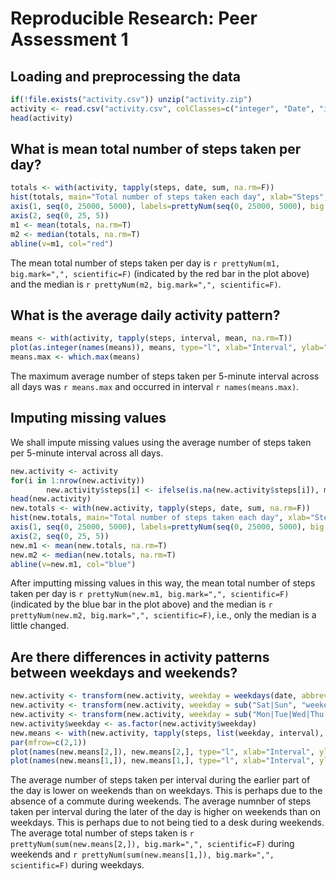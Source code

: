 # Reproducible Research: Peer Assessment 1


## Loading and preprocessing the data

```r
if(!file.exists("activity.csv")) unzip("activity.zip")
activity <- read.csv("activity.csv", colClasses=c("integer", "Date", "integer"))
head(activity)
```

## What is mean total number of steps taken per day?

```r
totals <- with(activity, tapply(steps, date, sum, na.rm=F))
hist(totals, main="Total number of steps taken each day", xlab="Steps", ylab="Number of days", axes=F)
axis(1, seq(0, 25000, 5000), labels=prettyNum(seq(0, 25000, 5000), big.mark=",", scientific=F))
axis(2, seq(0, 25, 5))
m1 <- mean(totals, na.rm=T)
m2 <- median(totals, na.rm=T)
abline(v=m1, col="red")
```

The mean total number of steps taken per day is `r prettyNum(m1, big.mark=",", scientific=F)` (indicated by the red bar in the plot above) and the median is `r prettyNum(m2, big.mark=",", scientific=F)`.

## What is the average daily activity pattern?

```r
means <- with(activity, tapply(steps, interval, mean, na.rm=T))
plot(as.integer(names(means)), means, type="l", xlab="Interval", ylab="Steps", main="Average number of steps taken per 5-minute interval across all days")
means.max <- which.max(means)
```

The maximum average number of steps taken per 5-minute interval across all days was `r means.max` and occurred in interval `r names(means.max)`.

## Imputing missing values

We shall impute missing values using the average number of steps taken per 5-minute interval across all days.

```r
new.activity <- activity
for(i in 1:nrow(new.activity)) 
        new.activity$steps[i] <- ifelse(is.na(new.activity$steps[i]), means[as.character(new.activity$interval[i])], new.activity$steps[i])
head(new.activity)
new.totals <- with(new.activity, tapply(steps, date, sum, na.rm=F))
hist(new.totals, main="Total number of steps taken each day", xlab="Steps", ylab="Number of days", axes=F)
axis(1, seq(0, 25000, 5000), labels=prettyNum(seq(0, 25000, 5000), big.mark=",", scientific=F))
axis(2, seq(0, 25, 5))
new.m1 <- mean(new.totals, na.rm=T)
new.m2 <- median(new.totals, na.rm=T)
abline(v=new.m1, col="blue")
```

After imputting missing values in this way, the mean total number of steps taken per day is `r prettyNum(new.m1, big.mark=",", scientific=F)` (indicated by the blue bar in the plot above) and the median is `r prettyNum(new.m2, big.mark=",", scientific=F)`, i.e., only the median is a little changed.

## Are there differences in activity patterns between weekdays and weekends?

```r
new.activity <- transform(new.activity, weekday = weekdays(date, abbreviate=T))
new.activity <- transform(new.activity, weekday = sub("Sat|Sun", "weekend", weekday))
new.activity <- transform(new.activity, weekday = sub("Mon|Tue|Wed|Thu|Fri", "weekday", weekday))
new.activity$weekday <- as.factor(new.activity$weekday)
new.means <- with(new.activity, tapply(steps, list(weekday, interval), mean))
par(mfrow=c(2,1))
plot(names(new.means[2,]), new.means[2,], type="l", xlab="Interval", ylab="Steps", main="Average number of steps taken per interval during weekends", ylim = c(0, 250))
plot(names(new.means[1,]), new.means[1,], type="l", xlab="Interval", ylab="Steps", main="Average number of steps taken per interval during weekdays", ylim = c(0, 250))
```

The average number of steps taken per interval during the earlier part of the day is lower on weekends than on weekdays. This is perhaps due to the absence of a commute during weekends. The average numnber of steps taken per interval during the later of the day is higher on weekends than on weekdays. This is perhaps due to not being tied to a desk during weekends.  The average total number of steps taken is `r prettyNum(sum(new.means[2,]), big.mark=",", scientific=F)` during weekends and `r prettyNum(sum(new.means[1,]), big.mark=",", scientific=F)` during weekdays.
